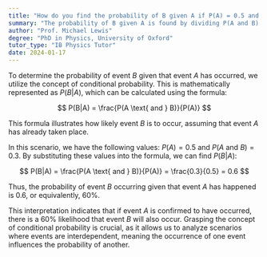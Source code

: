 ```yaml
---
title: "How do you find the probability of B given A if P(A) = 0.5 and P(A and B) = 0.3?"
summary: "The probability of B given A is found by dividing P(A and B) by P(A), which equals 0.6."
author: "Prof. Michael Lewis"
degree: "PhD in Physics, University of Oxford"
tutor_type: "IB Physics Tutor"
date: 2024-01-17
---
```


To determine the probability of event $B$ given that event $A$ has occurred, we utilize the concept of conditional probability. This is mathematically represented as $P(B|A)$, which can be calculated using the formula:

$$
P(B|A) = \frac{P(A \text{ and } B)}{P(A)}
$$

This formula illustrates how likely event $B$ is to occur, assuming that event $A$ has already taken place.

In this scenario, we have the following values: $P(A) = 0.5$ and $P(A \text{ and } B) = 0.3$. By substituting these values into the formula, we can find $P(B|A)$:

$$
P(B|A) = \frac{P(A \text{ and } B)}{P(A)} = \frac{0.3}{0.5} = 0.6
$$

Thus, the probability of event $B$ occurring given that event $A$ has happened is $0.6$, or equivalently, $60\%$.

This interpretation indicates that if event $A$ is confirmed to have occurred, there is a $60\%$ likelihood that event $B$ will also occur. Grasping the concept of conditional probability is crucial, as it allows us to analyze scenarios where events are interdependent, meaning the occurrence of one event influences the probability of another.
    